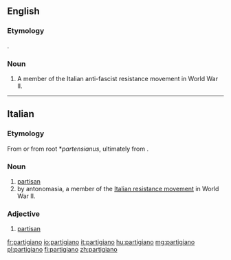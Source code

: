 ==English==

===Etymology===
{{etyl|it|en}} {{term|partigiano|lang=it||partisan}}.

===Noun===
{{en-noun|s|partigiani}}

# {{context|historical|lang=en}} A member of the Italian anti-fascist resistance movement in World War II.

----

==Italian==

===Etymology===
From {{term|parte|lang=it}} or from {{etyl|la|it}} root *''partensianus'', ultimately from {{term|pars|lang=la}}.

===Noun===
{{it-noun|m|f=partigiana}}

# [[partisan]]
# by antonomasia, a member of the [[w:Italian resistance movement|Italian resistance movement]] in World War II.

===Adjective===
{{it-adj|partigian}}

# [[partisan]]

[[fr:partigiano]]
[[io:partigiano]]
[[it:partigiano]]
[[hu:partigiano]]
[[mg:partigiano]]
[[pl:partigiano]]
[[fi:partigiano]]
[[zh:partigiano]]